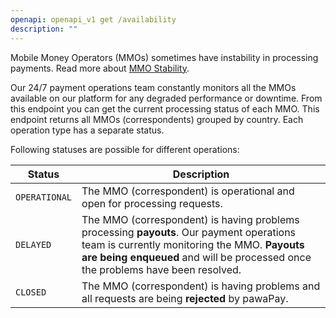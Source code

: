 ```yaml
---
openapi: openapi_v1 get /availability
description: ""
---
```


Mobile Money Operators (MMOs) sometimes have instability in processing payments. Read more about [MMO Stability](/implementation#mmo-stability).

Our 24/7 payment operations team constantly monitors all the MMOs available on our platform for any degraded performance or downtime.
From this endpoint you can get the current processing status of each MMO.
This endpoint returns all MMOs (correspondents) grouped by country. 
Each operation type has a separate status. 

Following statuses are possible for different operations:

Status | Description
-------------------------------|------------
`OPERATIONAL` | The MMO (correspondent) is operational and open for processing requests.
`DELAYED` | The MMO (correspondent) is having problems processing **payouts**. Our payment operations team is currently monitoring the MMO. **Payouts are being enqueued** and will be processed once the problems have been resolved. 
`CLOSED` | The MMO (correspondent) is having problems and all requests are being **rejected** by pawaPay.